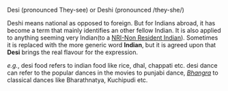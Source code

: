 Desi (pronounced They-see)  or Deshi (pronounced /they-she/) 

Deshi means national as opposed to foreign. But for Indians abroad, it has become a term that mainly identifies an other fellow Indian. It is also applied to anything seeming very Indian(to a [[NRI-Non Resident Indian]]). Sometimes it is replaced with the more generic word '''Indian''', but it is agreed upon that '''Desi''' brings the real flavour for the expression.

''e.g.'', desi food refers to indian food like rice, dhal, chappati etc.
desi dance can refer to the popular dances in the movies to punjabi dance, ''[[Bhangra]]'' to classical dances like Bharathnatya, Kuchipudi etc.